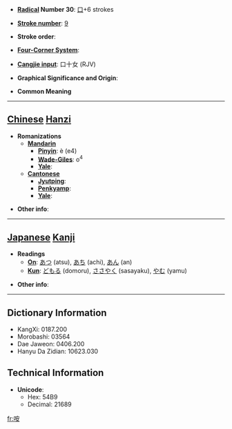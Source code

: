* '''[[Wiktionary:Chinese radical index| Radical]] Number 30''': [[Wiktionary:Chinese radical index 口|口]]+6 strokes

* '''[[Wiktionary:Chinese total strokes index|Stroke number]]''': [[Wiktionary:Chinese total strokes index 9|9]]

* '''Stroke order''': 

* '''[[Wiktionary:Chinese four corner index|Four-Corner System]]''': 

* '''[[Wiktionary:Chinese Cangjie index|Cangjie input]]''': 口十女 (RJV)

* '''Graphical Significance and Origin''': 

* '''Common Meaning'''

----

== [[Chinese]] [[Hanzi]] ==

* '''Romanizations'''
** '''[[Mandarin]]'''
*** '''[[Pinyin]]''': è (e4)
*** '''[[Wade-Giles]]''': o<sup>4</sup>
*** '''[[Yale]]''': 
** '''[[Cantonese]]'''
*** '''[[Jyutping]]''':
*** '''[[Penkyamp]]''': 
*** '''[[Yale]]''': 

* '''Other info''': 

----

== [[Japanese]] [[Kanji]] ==

* '''Readings'''
** '''[[On]]''': [[あつ]] (atsu), [[あち]] (achi), [[あん]] (an)
** '''[[Kun]]''': [[どもる]] (domoru), [[ささやく]] (sasayaku), [[やむ]] (yamu)

* '''Other info''':  

----

== Dictionary Information ==

* KangXi: 0187.200
* Morobashi: 03564
* Dae Jaweon: 0406.200
* Hanyu Da Zidian: 10623.030

== Technical Information ==

* '''Unicode''':
** Hex: 54B9
** Decimal: 21689

[[fr:咹]]